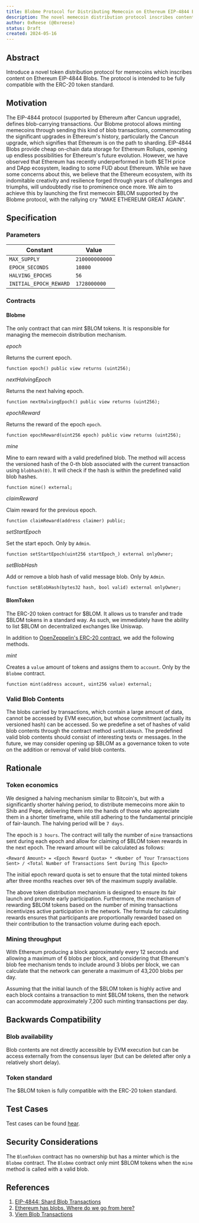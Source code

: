 ```yaml
---
title: Blobme Protocol for Distributing Memecoin on Ethereum EIP-4844 Blobs
description: The novel memecoin distribution protocol inscribes content on Ethereum EIP-4844 Blobs in a simple, backwards-compatible manner.
author: 0xReese (@0xreese)
status: Draft
created: 2024-05-16
---
```


## Abstract

Introduce a novel token distribution protocol for memecoins which inscribes content on Ethereum EIP-4844 Blobs.
The protocol is intended to be fully compatible with the ERC-20 token standard.

## Motivation

The EIP-4844 protocol (supported by Ethereum after Cancun upgrade), defines blob-carrying transactions.
Our Blobme protocol allows minting memecoins through sending this kind of blob transactions,
commemorating the significant upgrades in Ethereum's history, particularly the Cancun upgrade,
which signifies that Ethereum is on the path to sharding.
EIP-4844 Blobs provide cheap on-chain data storage for Ethereum Rollups,
opening up endless possibilities for Ethereum's future evolution.
However, we have observed that Ethereum has recently underperformed in both $ETH price and DApp ecosystem,
leading to some FUD about Ethereum. While we have some concerns about this,
we believe that the Ethereum ecosystem, with its indomitable creativity and resilience forged through years of challenges and triumphs,
will undoubtedly rise to prominence once more.
We aim to achieve this by launching the first memecoin $BLOM supported by the Blobme protocol,
with the rallying cry "MAKE ETHEREUM GREAT AGAIN".

## Specification

### Parameters

| Constant | Value |
| - | - |
| `MAX_SUPPLY` | `210000000000` |
| `EPOCH_SECONDS` | `10800` |
| `HALVING_EPOCHS` | `56` |
| `INITIAL_EPOCH_REWARD` | `1728000000` |

### Contracts

#### Blobme

The only contract that can mint $BLOM tokens. It is responsible for managing the memecoin distribution mechanism.

*epoch*

Returns the current epoch.

```solidity
function epoch() public view returns (uint256);
```
*nextHalvingEpoch*

Returns the next halving epoch.

```solidity
function nextHalvingEpoch() public view returns (uint256);
```
*epochReward*

Returns the reward of the epoch `epoch`.

```solidity
function epochReward(uint256 epoch) public view returns (uint256);
```

*mine*

Mine to earn reward with a valid predefined blob.
The method will access the versioned hash of the 0-th blob associated with the current transaction
using `blobhash(0)`. It will check if the hash is within the predefined valid blob hashes.

```solidity
function mine() external;
```

*claimReward*

Claim reward for the previous epoch.

```solidity
function claimReward(address claimer) public;
```

*setStartEpoch*

Set the start epoch. Only by `Admin`.

```solidity
function setStartEpoch(uint256 startEpoch_) external onlyOwner;
```

*setBlobHash*

Add or remove a blob hash of valid message blob. Only by `Admin`.

```solidity
function setBlobHash(bytes32 hash, bool valid) external onlyOwner;
```

#### BlomToken

The ERC-20 token contract for $BLOM. It allows us to transfer and trade $BLOM tokens in a standard way.
As such, we immediately have the ability to list $BLOM on decentralized exchanges like Uniswap.

In addition to [OpenZeppelin's ERC-20 contract](https://docs.openzeppelin.com/contracts/5.x/api/token/erc20),
we add the following methods.

*mint*

Creates a `value` amount of tokens and assigns them to `account`. Only by the `Blobme` contract.

```solidity
function mint(address account, uint256 value) external;
```

### Valid Blob Contents

The blobs carried by transactions, which contain a large amount of data, cannot be accessed by EVM execution,
but whose commitment (actually its versioned hash) can be accessed. So we predefine a set of hashes
of valid blob contents through the contract method `setBlobHash`. The predefined valid blob contents should
consist of interesting texts or messages. In the future, we may consider opening up $BLOM as a governance token
to vote on the addition or removal of valid blob contents.

## Rationale

### Token economics

We designed a halving mechanism similar to Bitcoin's, but with a significantly shorter halving period,
to distribute memecoins more akin to Shib and Pepe, delivering them into the hands of those
who appreciate them in a shorter timeframe, while still adhering to the fundamental principle of fair-launch.
The halving period will be `7 days`.

The epoch is `3 hours`. The contract will tally the number of `mine` transactions sent during each epoch
and allow for claiming of $BLOM token rewards in the next epoch.
The reward amount will be calculated as follows:

```
<Reward Amount> = <Epoch Reward Quota> * <Number of Your Transactions Sent> / <Total Number of Transactions Sent During This Epoch>
```

The initial epoch reward quota is set to ensure that the total minted tokens after three months
reaches over `90%` of the maximum supply available.

The above token distribution mechanism is designed to ensure its fair launch and promote early participation.
Furthermore, the mechanism of rewarding $BLOM tokens based on the number of mining transactions
incentivizes active participation in the network.
The formula for calculating rewards ensures that participants are proportionally rewarded
based on their contribution to the transaction volume during each epoch.

### Mining throughput

With Ethereum producing a block approximately every 12 seconds and allowing
a maximum of 6 blobs per block, and considering that Ethereum's blob fee mechanism
tends to include around 3 blobs per block, we can calculate that the network can
generate a maximum of 43,200 blobs per day.

Assuming that the initial launch of the $BLOM token is highly active and each block
contains a transaction to mint $BLOM tokens, then the network can accommodate approximately
7,200 such minting transactions per day.

## Backwards Compatibility

### Blob availability

Blob contents are not directly accessible by EVM execution but can be access externally from the consensus layer
(but can be deleted after only a relatively short delay).

### Token standard

The $BLOM token is fully compatible with the ERC-20 token standard.

## Test Cases

Test cases can be found [hear](https://github.com/0xblobme/blobme/tree/main/packages/contracts/test).

## Security Considerations

The `BlomToken` contract has no ownership but has a minter which is the `Blobme` contract.
The `Blobme` contract only mint $BLOM tokens when the `mine` method is called with a valid blob.

## References

1. [EIP-4844: Shard Blob Transactions](https://www.eip4844.com)
2. [Ethereum has blobs. Where do we go from here?](https://vitalik.eth.limo/general/2024/03/28/blobs.html)
3. [Viem Blob Transactions](https://viem.sh/docs/guides/blob-transactions)
